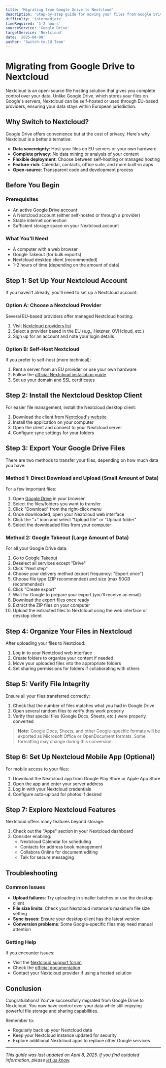 ```yaml
---
title: 'Migrating from Google Drive to Nextcloud'
description: 'Step-by-step guide for moving your files from Google Drive to Nextcloud'
difficulty: 'intermediate'
timeRequired: '1-2 hours'
sourceService: 'Google Drive'
targetService: 'Nextcloud'
date: '2025-04-08'
author: 'Switch-to.EU Team'
---
```


# Migrating from Google Drive to Nextcloud

Nextcloud is an open-source file hosting solution that gives you complete control over your data. Unlike Google Drive, which stores your files on Google's servers, Nextcloud can be self-hosted or used through EU-based providers, ensuring your data stays within European jurisdiction.

## Why Switch to Nextcloud?

Google Drive offers convenience but at the cost of privacy. Here's why Nextcloud is a better alternative:

- **Data sovereignty**: Host your files on EU servers or your own hardware
- **Complete privacy**: No data mining or analysis of your content
- **Flexible deployment**: Choose between self-hosting or managed hosting
- **Feature-rich**: Calendar, contacts, office suite, and more built-in apps
- **Open-source**: Transparent code and development process

## Before You Begin

### Prerequisites

- An active Google Drive account
- A Nextcloud account (either self-hosted or through a provider)
- Stable internet connection
- Sufficient storage space on your Nextcloud account

### What You'll Need

- A computer with a web browser
- Google Takeout (for bulk exports)
- Nextcloud desktop client (recommended)
- 1-2 hours of time (depending on the amount of data)

## Step 1: Set Up Your Nextcloud Account

If you haven't already, you'll need to set up a Nextcloud account:

### Option A: Choose a Nextcloud Provider

Several EU-based providers offer managed Nextcloud hosting:

1. Visit [Nextcloud providers list](https://nextcloud.com/providers/)
2. Select a provider based in the EU (e.g., Hetzner, OVHcloud, etc.)
3. Sign up for an account and note your login details

### Option B: Self-Host Nextcloud

If you prefer to self-host (more technical):

1. Rent a server from an EU provider or use your own hardware
2. Follow the [official Nextcloud installation guide](https://docs.nextcloud.com/server/latest/admin_manual/installation/)
3. Set up your domain and SSL certificates

## Step 2: Install the Nextcloud Desktop Client

For easier file management, install the Nextcloud desktop client:

1. Download the client from [Nextcloud's website](https://nextcloud.com/clients/)
2. Install the application on your computer
3. Open the client and connect to your Nextcloud server
4. Configure sync settings for your folders

## Step 3: Export Your Google Drive Files

There are two methods to transfer your files, depending on how much data you have:

### Method 1: Direct Download and Upload (Small Amount of Data)

For a few important files:

1. Open [Google Drive](https://drive.google.com) in your browser
2. Select the files/folders you want to transfer
3. Click "Download" from the right-click menu
4. Once downloaded, open your Nextcloud web interface
5. Click the "+" icon and select "Upload file" or "Upload folder"
6. Select the downloaded files from your computer

### Method 2: Google Takeout (Large Amount of Data)

For all your Google Drive data:

1. Go to [Google Takeout](https://takeout.google.com/)
2. Deselect all services except "Drive"
3. Click "Next step"
4. Choose your delivery method (export frequency: "Export once")
5. Choose file type (ZIP recommended) and size (max 50GB recommended)
6. Click "Create export"
7. Wait for Google to prepare your export (you'll receive an email)
8. Download the export files once ready
9. Extract the ZIP files on your computer
10. Upload the extracted files to Nextcloud using the web interface or desktop client

## Step 4: Organize Your Files in Nextcloud

After uploading your files to Nextcloud:

1. Log in to your Nextcloud web interface
2. Create folders to organize your content if needed
3. Move your uploaded files into the appropriate folders
4. Set sharing permissions for folders if collaborating with others

## Step 5: Verify File Integrity

Ensure all your files transferred correctly:

1. Check that the number of files matches what you had in Google Drive
2. Open several random files to verify they work properly
3. Verify that special files (Google Docs, Sheets, etc.) were properly converted

> **Note:** Google Docs, Sheets, and other Google-specific formats will be exported as Microsoft Office or OpenDocument formats. Some formatting may change during this conversion.

## Step 6: Set Up Nextcloud Mobile App (Optional)

For mobile access to your files:

1. Download the Nextcloud app from Google Play Store or Apple App Store
2. Open the app and enter your server address
3. Log in with your Nextcloud credentials
4. Configure auto-upload for photos if desired

## Step 7: Explore Nextcloud Features

Nextcloud offers many features beyond storage:

1. Check out the "Apps" section in your Nextcloud dashboard
2. Consider enabling:
   - Nextcloud Calendar for scheduling
   - Contacts for address book management
   - Collabora Online for document editing
   - Talk for secure messaging

## Troubleshooting

### Common Issues

- **Upload failures**: Try uploading in smaller batches or use the desktop client
- **File size limits**: Check your Nextcloud instance's maximum file size setting
- **Sync issues**: Ensure your desktop client has the latest version
- **Conversion problems**: Some Google-specific files may need manual attention

### Getting Help

If you encounter issues:

- Visit the [Nextcloud support forum](https://help.nextcloud.com/)
- Check the [official documentation](https://docs.nextcloud.com/)
- Contact your Nextcloud provider if using a hosted solution

## Conclusion

Congratulations! You've successfully migrated from Google Drive to Nextcloud. You now have control over your data while still enjoying powerful file storage and sharing capabilities.

Remember to:

- Regularly back up your Nextcloud data
- Keep your Nextcloud instance updated for security
- Explore additional Nextcloud apps to replace other Google services

---

_This guide was last updated on April 8, 2025. If you find outdated information, please [let us know](https://github.com/yourusername/switch-to.eu)._
